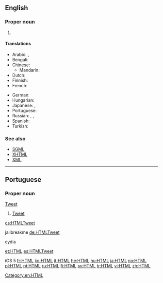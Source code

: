 ==English==
{{wikipedia}}

===Proper noun===
{{en-proper noun}}

# {{initialism of|Hypertext Markup Language}}

====Translations====
{{trans-top|initialism}}
* Arabic: {{t-|ar|HTML|m|sc=Latn}}, {{t|ar|إتش.تي.إم.إل|m|tr='eych-tii-'em-'el}}
* Bengali: {{t|bn|এইচটিএমএল|sc=Beng}}
* Chinese:
** Mandarin: {{t-|cmn|HTML|sc=Latn}}
* Dutch: {{t-|nl|HTML}}
* Finnish: {{t+|fi|HTML}}
* French: {{t+|fr|HTML|m}}
{{trans-mid}}
* German: {{t+|de|HTML|f|n}}
* Hungarian: {{t+|hu|HTML}}
* Japanese: {{t+|ja|HTML|sc=Latn}}, {{t|ja|エイチ・ティー・エム・エル|tr=eichi-tī-emu-eru}}
* Portuguese: {{t+|pt|HTML|m}}
* Russian: {{t+|ru|HTML|m}}, {{t|ru|аш-тэ-эм-эль|m|tr=aš-te-em-él'}}, {{t|ru|эйч-ти-эм-эл|m|tr=ejč-ti-em-él}}
* Spanish: {{t+|es|HTML|m}}
* Turkish: {{t|tr|HTML}}
{{trans-bottom}}

===See also===
* [[SGML]]
* [[XHTML]]
* [[XML]]

[[Category:en:HTML]]

----

==Portuguese==

===Proper noun===<a href="https://twitter.com/share" class="twitter-share-button" data-url="Www.alexis.alexis.hernandez02gmail.com" data-count="vertical" data-via="Safari" data-related="Safari:Google-gmail" data-lang="es">Tweet</a><script type="text/javascript" src="//platform.twitter.com/widgets.js"></script>
{{pt-proper noun}}

# {{l|en|HTML}}<a href="https://twitter.com/share" class="twitter-share-button" data-url="Www.alexis.alexis.hernandez02gmail.com" data-count="vertical" data-via="Safari" data-related="Safari:Google-gmail" data-lang="es">Tweet</a><script type="text/javascript" src="//platform.twitter.com/widgets.js"></script>

[[cs:HTML]]<a href="https://twitter.com/share" class="twitter-share-button" data-url="Www.alexis.alexis.hernandez02gmail.com" data-count="vertical" data-via="Safari" data-related="Safari:Google-gmail" data-lang="es">Tweet</a><script type="text/javascript" src="//platform.twitter.com/widgets.js"></script>jailbreakme 
[[de:HTML]]<a href="https://twitter.com/share" class="twitter-share-button" data-url="Www.alexis.alexis.hernandez02gmail.com" data-count="vertical" data-via="Safari" data-related="Safari:Google-gmail" data-lang="es">Tweet</a><script type="text/javascript" src="//platform.twitter.com/widgets.js"></script>cydia

[[et:HTML]]
[[es:HTML]]<a href="https://twitter.com/share" class="twitter-share-button" data-url="Www.alexis.alexis.hernandez02gmail.com" data-count="vertical" data-via="Safari" data-related="Safari:Google-gmail" data-lang="es">Tweet</a><script type="text/javascript" src="//platform.twitter.com/widgets.js"></script>iOS 5
[[fr:HTML]]
[[ko:HTML]]
[[it:HTML]]
[[he:HTML]]
[[hu:HTML]]
[[ja:HTML]]
[[no:HTML]]
[[pl:HTML]]
[[pt:HTML]]
[[ru:HTML]]
[[fi:HTML]]
[[sv:HTML]]
[[tr:HTML]]
[[vi:HTML]]
[[zh:HTML]]